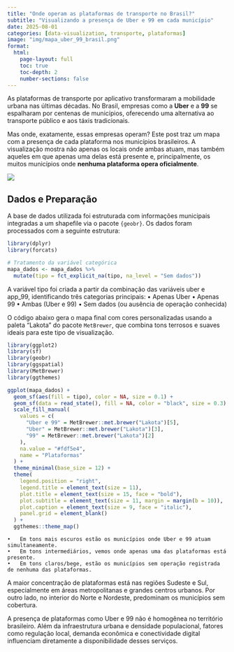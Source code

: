```yaml
---
title: "Onde operam as plataformas de transporte no Brasil?"
subtitle: "Visualizando a presença de Uber e 99 em cada município"
date: 2025-08-01
categories: [data-visualization, transporte, plataformas]
image: "img/mapa_uber_99_brasil.png"
format:
  html:
    page-layout: full
    toc: true
    toc-depth: 2
    number-sections: false
---
```


As plataformas de transporte por aplicativo transformaram a mobilidade urbana nas últimas décadas. No Brasil, empresas como a **Uber** e a **99** se espalharam por centenas de municípios, oferecendo uma alternativa ao transporte público e aos táxis tradicionais.

Mas onde, exatamente, essas empresas operam? Este post traz um mapa com a presença de cada plataforma nos municípios brasileiros. A visualização mostra não apenas os locais onde ambas atuam, mas também aqueles em que apenas uma delas está presente e, principalmente, os muitos municípios onde **nenhuma plataforma opera oficialmente**.

![](/img/mapa_uber_99_brasil.png)

## Dados e Preparação

A base de dados utilizada foi estruturada com informações municipais integradas a um shapefile via o pacote `{geobr}`. Os dados foram processados com a seguinte estrutura:

```r
library(dplyr)
library(forcats)

# Tratamento da variável categórica
mapa_dados <- mapa_dados %>%
  mutate(tipo = fct_explicit_na(tipo, na_level = "Sem dados"))
```

A variável tipo foi criada a partir da combinação das variáveis uber e app_99, identificando três categorias principais: • Apenas Uber • Apenas 99 • Ambas (Uber e 99) • Sem dados (ou ausência de operação conhecida)

O código abaixo gera o mapa final com cores personalizadas usando a paleta “Lakota” do pacote `MetBrewer`, que combina tons terrosos e suaves ideais para este tipo de visualização.

```r
library(ggplot2)
library(sf)
library(geobr)
library(ggspatial)
library(MetBrewer)
library(ggthemes)

ggplot(mapa_dados) +
  geom_sf(aes(fill = tipo), color = NA, size = 0.1) +
  geom_sf(data = read_state(), fill = NA, color = "black", size = 0.3) +
  scale_fill_manual(
    values = c(
      "Uber e 99" = MetBrewer::met.brewer("Lakota")[5],
      "Uber" = MetBrewer::met.brewer("Lakota")[3],
      "99" = MetBrewer::met.brewer("Lakota")[2]
    ),
    na.value = "#fdf5e4",
    name = "Plataformas"
  ) +
  theme_minimal(base_size = 12) +
  theme(
    legend.position = "right",
    legend.title = element_text(size = 11),
    plot.title = element_text(size = 15, face = "bold"),
    plot.subtitle = element_text(size = 11, margin = margin(b = 10)),
    plot.caption = element_text(size = 9, face = "italic"),
    panel.grid = element_blank()
  ) +
  ggthemes::theme_map()
```

```         
•   Em tons mais escuros estão os municípios onde Uber e 99 atuam simultaneamente.
•   Em tons intermediários, vemos onde apenas uma das plataformas está presente.
•   Em tons claros/bege, estão os municípios sem operação registrada de nenhuma das plataformas.
```

A maior concentração de plataformas está nas regiões Sudeste e Sul, especialmente em áreas metropolitanas e grandes centros urbanos. Por outro lado, no interior do Norte e Nordeste, predominam os municípios sem cobertura.

A presença de plataformas como Uber e 99 não é homogênea no território brasileiro. Além da infraestrutura urbana e densidade populacional, fatores como regulação local, demanda econômica e conectividade digital influenciam diretamente a disponibilidade desses serviços.
